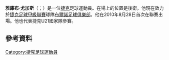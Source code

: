 {{blpunsourced|time=2015-06-04T23:07:07+00:00}}
{{expand|time=2015-06-04T23:07:07+00:00}}
'''雅庫布·尤加斯'''（{{lang-cz|Jakub Jugas}}；{{bd|1992年|5月5日}}）是一位[[捷克|捷克]]足球運動員。在場上的位置是後衛。他現在效力於[[捷克足球甲級聯賽|捷克足球甲級聯賽]]球隊[[布爾諾足球俱樂部|布爾諾足球俱樂部]]。他在2010年8月28日首次在聯賽出場。他也代表捷克U21國家隊參賽。
==參考資料==
{{Reflist}}

{{DEFAULTSORT: Jugas, Jakub}}
[[Category:捷克足球運動員|Category:捷克足球運動員]]